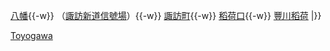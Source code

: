 {{鐵道路線
| 模板名稱 = 豐川線
| 名稱 = [[File:Meitetsu logomark 2.svg|15px|名古屋鐵道|link=名古屋鐵道]] <small>[[名古屋鐵道]]</small> [[豐川線]]&nbsp;[[File:NP-TK.png|20px]]
| 代表色 = #d12027
| 背景顏色 = #FFFFFF
| 車站列表 = （[[Template:名古屋本線|名鐵名古屋方向]]←）[[國府站 (愛知縣)|國府]]{{-w}} [[八幡站 (愛知縣)|八幡]]{{-w}} （[[諏訪新道信號場]]）{{-w}} [[諏訪町站|諏訪町]]{{-w}} [[稻荷口站|稻荷口]]{{-w}} [[豐川稻荷站|豐川稻荷]]
|}}<noinclude>
[[Category:名古屋鐵道路線模板|Toyogawa]]
</noinclude>